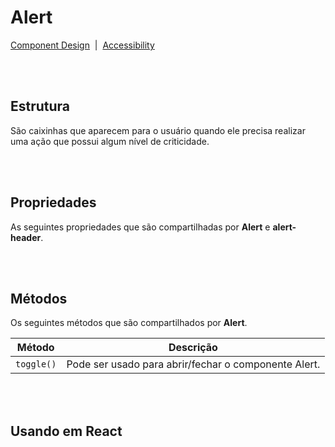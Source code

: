 
# Alert

[Component Design](https://design.blip.ai/d/UbKsV1JhXTK4/design-1#/alert/resumo-alert)
&nbsp;|&nbsp;
[Accessibility](https://design.blip.ai/d/UbKsV1JhXTK4/design-1#/alert/acessibilidade-alert)

<br></br>
## Estrutura

São caixinhas que aparecem para o usuário quando ele precisa realizar uma ação que possui algum nível de criticidade.

<Canvas of={AlertStories.Properties} >
</Canvas>

<Meta isTemplate />

<br></br>
## Propriedades

As seguintes propriedades que são compartilhadas por **Alert** e **alert-header**.

<Controls />

<br></br>
## Métodos

Os seguintes métodos que são compartilhados por **Alert**.
<table>
  <thead>
    <tr>
      <th>Método</th>
      <th>Descrição</th>
    </tr>
  </thead>
  <tbody>
    <tr>
      <td><code>toggle()</code></td>
      <td>Pode ser usado para abrir/fechar o componente Alert.</td>
    </tr>
  </tbody>
</table>

<Source of={AlertStories.Methods} />

<br></br>
## Usando em React

<Source of={AlertStories.FrameworkReact} />
